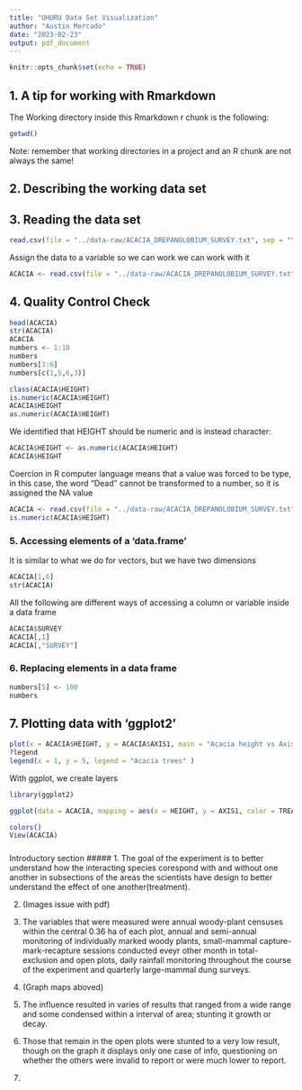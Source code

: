 ```yaml
---
title: "UHURU Data Set Visualization"
author: "Austin Mercado"
date: "2023-02-23"
output: pdf_document
---
```


```r
knitr::opts_chunk$set(echo = TRUE)
```

## 1. A tip for working with Rmarkdown
The Working directory inside this Rmarkdown r chunk is the following: 
```r
getwd()
```

Note: remember that working directories in a project and an R chunk are not always the same!

## 2. Describing the working data set

## 3. Reading the data set
```r
read.csv(file = "../data-raw/ACACIA_DREPANOLOBIUM_SURVEY.txt", sep = "\t")
```

Assign the data to a variable so we can work we can work with it
```r
ACACIA <- read.csv(file = "../data-raw/ACACIA_DREPANOLOBIUM_SURVEY.txt", sep = "\t")
```

## 4. Quality Control Check

```r
head(ACACIA)
str(ACACIA)
ACACIA
numbers <- 1:10
numbers
numbers[3:6]
numbers[c(1,5,6,3)]
```


```r
class(ACACIA$HEIGHT)
is.numeric(ACACIA$HEIGHT)
ACACIA$HEIGHT
as.numeric(ACACIA$HEIGHT)
```
We identified that HEIGHT should be numeric and is instead character:
```r
ACACIA$HEIGHT <- as.numeric(ACACIA$HEIGHT)
ACACIA$HEIGHT
```

Coercion in R computer language means that a value was forced to be type, in this case, the word "Dead" cannot be transformed to a number, so it is assigned the NA value
```r
ACACIA <- read.csv(file = "../data-raw/ACACIA_DREPANOLOBIUM_SURVEY.txt", sep = "\t", na.strings = "dead")
is.numeric(ACACIA$HEIGHT)
```

### 5. Accessing elements of a 'data.frame'

It is similar to what we do for vectors, but we have two dimensions 

```r
ACACIA[1,6]
str(ACACIA)
```

All the following are different ways of accessing a column or variable inside a data frame 
```r
ACACIA$SURVEY
ACACIA[,1]
ACACIA[,"SURVEY"]
```

### 6. Replacing elements in a data frame

```r
numbers[5] <- 100
numbers
```

## 7. Plotting data with 'ggplot2'
```r
plot(x = ACACIA$HEIGHT, y = ACACIA$AXIS1, main = "Acacia height vs Axis1")
?legend
legend(x = 1, y = 5, legend = "Acacia trees" )
```

With ggplot, we create layers
```r
library(ggplot2)

ggplot(data = ACACIA, mapping = aes(x = HEIGHT, y = AXIS1, color = TREATMENT)) + geom_point(size = 1 ) + labs(x = "Tree Height", y = "Tree Axis 1", title = "Acacia trees size relationships")
```

```r
colors()
View(ACACIA)
```

#####
Introductory section
#####
1. The goal of the experiment is to better understand how the interacting species corespond with and without one another in subsections of the areas the scientists have design to better understand the effect of one another(treatment).

2. (Images issue with pdf)

3. The variables that were measured were annual woody-plant censuses within the central 0.36 ha of each plot, annual and semi-annual monitoring of individually marked woody plants, small-mammal capture-mark-recapture sessions conducted eveyr other month in total-exclusion and open plots, daily rainfall monitoring throughout the course of the experiment and quarterly large-mammal dung surveys. 

4. (Graph maps aboved)

5. The influence resulted in varies of results that ranged from a wide range and some condensed within a interval of area; stunting it growth or decay. 

6. Those that remain in the open plots were stunted to a very low result, though on the graph it displays only one case of info, questioning on whether the others were invalid to report or were much lower to report. 

7. 


